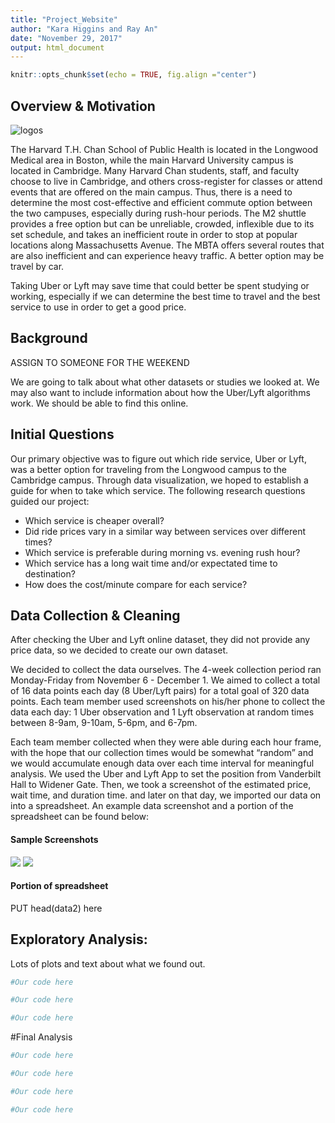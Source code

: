 ```yaml
---
title: "Project_Website"
author: "Kara Higgins and Ray An"
date: "November 29, 2017"
output: html_document
---
```


```r
knitr::opts_chunk$set(echo = TRUE, fig.align ="center")
```

## Overview & Motivation

<img src="Images/UberLyftLogos_Smaller.jpg" alt="logos">

The Harvard T.H. Chan School of Public Health is located in the Longwood Medical area in Boston, while the main Harvard University campus is located in Cambridge. Many Harvard Chan students, staff, and faculty choose to live in Cambridge, and others cross-register for classes or attend events that are offered on the main campus. Thus, there is a need to determine the most cost-effective and efficient commute option between the two campuses, especially during rush-hour periods. The M2 shuttle provides a free option but can be unreliable, crowded, inflexible due to its set schedule, and takes an inefficient route in order to stop at popular locations along Massachusetts Avenue. The MBTA offers several routes that are also inefficient and can experience heavy traffic. A better option may be travel by car.

Taking Uber or Lyft may save time that could better be spent studying or working, especially if we can determine the best time to travel and the best service to use in order to get a good price. 

## Background

ASSIGN TO SOMEONE FOR THE WEEKEND

We are going to talk about what other datasets or studies we looked at. We may also want to include information about how the Uber/Lyft algorithms work. We should be able to find this online.

## Initial Questions

Our primary objective was to figure out which ride service, Uber or Lyft, was a better option for traveling from the Longwood campus to the Cambridge campus. Through data visualization, we hoped to establish a guide for when to take which service. The following research questions guided our project:

* Which service is cheaper overall?
* Did ride prices vary in a similar way between services over different times?
* Which service is preferable during morning vs. evening rush hour?
* Which service has a long wait time and/or expectated time to destination?
* How does the cost/minute compare for each service?

## Data Collection & Cleaning

After checking the Uber and Lyft online dataset, they did not provide any price data, so we decided to create our own dataset.

We decided to collect the data ourselves. The 4-week collection period ran Monday-Friday from November 6 - December 1. We aimed to collect a total of 16 data points each day (8 Uber/Lyft pairs) for a total goal of 320 data points. Each team member used screenshots on his/her phone to collect the data each day: 1 Uber observation and 1 Lyft observation at random times between 8-9am, 9-10am, 5-6pm, and 6-7pm.

Each team member collected when they were able during each hour frame, with the hope that our collection times would be somewhat "random" and we would accumulate enough data over each time interval for meaningful analysis. We used the Uber and Lyft App to set the position from Vanderbilt Hall to Widener Gate. Then, we took a screenshot of the estimated price, wait time, and duration time. and later on that day, we imported our data on into a spreadsheet. An example data screenshot and a portion of the spreadsheet can be found below:

#### Sample Screenshots

![](Uber_Screenshot_Resized.png) ![](Lyft_Screenshot_Resized.png)

#### Portion of spreadsheet
PUT head(data2) here

## Exploratory Analysis:

Lots of plots and text about what we found out.

```r
#Our code here
```

```r
#Our code here
```

```r
#Our code here
```

#Final Analysis

```r
#Our code here
```

```r
#Our code here
```

```r
#Our code here
```

```r
#Our code here
```
